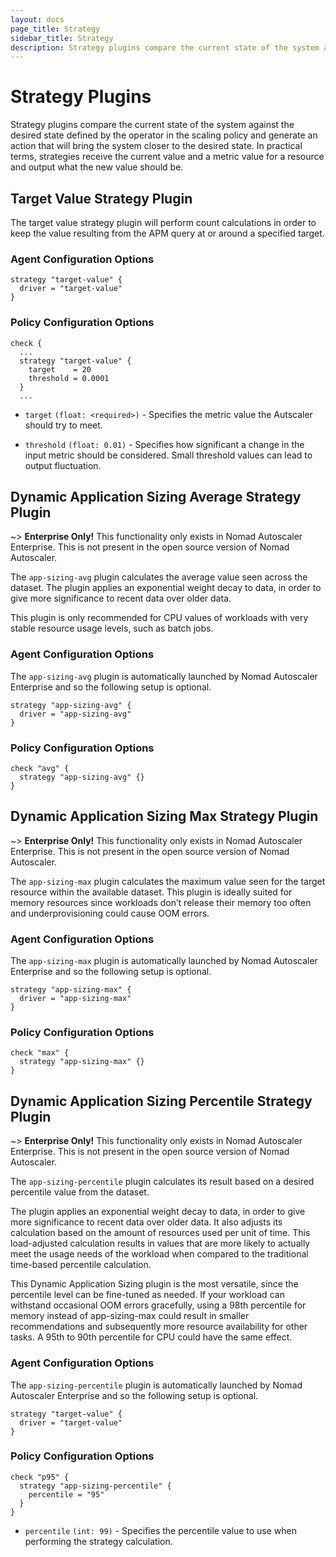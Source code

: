 ```yaml
---
layout: docs
page_title: Strategy
sidebar_title: Strategy
description: Strategy plugins compare the current state of the system against the desired state.
---
```


# Strategy Plugins

Strategy plugins compare the current state of the system against the desired state
defined by the operator in the scaling policy and generate an action that will
bring the system closer to the desired state. In practical terms, strategies
receive the current value and a metric value for a resource and output what the
new value should be.

## Target Value Strategy Plugin

The target value strategy plugin will perform count calculations in order to keep
the value resulting from the APM query at or around a specified target.

### Agent Configuration Options

```hcl
strategy "target-value" {
  driver = "target-value"
}
```

### Policy Configuration Options

```hcl
check {
  ...
  strategy "target-value" {
    target    = 20
    threshold = 0.0001
  }
  ...
```

- `target` `(float: <required>)` - Specifies the metric value the Autscaler
  should try to meet.

- `threshold` `(float: 0.01)` - Specifies how significant a change in the input
  metric should be considered. Small threshold values can lead to output
  fluctuation.

## Dynamic Application Sizing Average Strategy Plugin

~> **Enterprise Only!** This functionality only exists in Nomad Autoscaler
Enterprise. This is not present in the open source version of Nomad Autoscaler.

The `app-sizing-avg` plugin calculates the average value seen across the dataset.
The plugin applies an exponential weight decay to data, in order to give
more significance to recent data over older data.

This plugin is only recommended for CPU values of workloads with very stable
resource usage levels, such as batch jobs.

### Agent Configuration Options

The `app-sizing-avg` plugin is automatically launched by Nomad Autoscaler
Enterprise and so the following setup is optional.

```hcl
strategy "app-sizing-avg" {
  driver = "app-sizing-avg"
}
```

### Policy Configuration Options

```hcl
check "avg" {
  strategy "app-sizing-avg" {}
}
```

## Dynamic Application Sizing Max Strategy Plugin

~> **Enterprise Only!** This functionality only exists in Nomad Autoscaler
Enterprise. This is not present in the open source version of Nomad Autoscaler.

The `app-sizing-max` plugin calculates the maximum value seen for the target
resource within the available dataset. This plugin is ideally suited for memory
resources since workloads don’t release their memory too often and
underprovisioning could cause OOM errors.

### Agent Configuration Options

The `app-sizing-max` plugin is automatically launched by Nomad Autoscaler
Enterprise and so the following setup is optional.

```hcl
strategy "app-sizing-max" {
  driver = "app-sizing-max"
}
```

### Policy Configuration Options

```hcl
check "max" {
  strategy "app-sizing-max" {}
}
```

## Dynamic Application Sizing Percentile Strategy Plugin

~> **Enterprise Only!** This functionality only exists in Nomad Autoscaler
Enterprise. This is not present in the open source version of Nomad Autoscaler.

The `app-sizing-percentile` plugin calculates its result based on a desired
percentile value from the dataset.

The plugin applies an exponential weight decay to data, in order to give
more significance to recent data over older data. It also adjusts its calculation
based on the amount of resources used per unit of time. This load-adjusted
calculation results in values that are more likely to actually meet the usage
needs of the workload when compared to the traditional time-based percentile
calculation.

This Dynamic Application Sizing plugin is the most versatile, since the percentile
level can be fine-tuned as needed. If your workload can withstand occasional OOM
errors gracefully, using a 98th percentile for memory instead of app-sizing-max
could result in smaller recommendations and subsequently more resource availability
for other tasks. A 95th to 90th percentile for CPU could have the same effect.

### Agent Configuration Options

The `app-sizing-percentile` plugin is automatically launched by Nomad Autoscaler
Enterprise and so the following setup is optional.

```hcl
strategy "target-value" {
  driver = "target-value"
}
```

### Policy Configuration Options

```hcl
check "p95" {
  strategy "app-sizing-percentile" {
    percentile = "95"
  }
}
```

- `percentile` `(int: 99)` - Specifies the percentile value to use when performing
  the strategy calculation.
